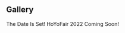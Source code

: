 {{EventTabs|rootpage=HoYoFair/2022-09-16}}

==Gallery==
<gallery hideaddbutton="true" captionalign="center">
The Date Is Set! HoYoFair 2022 Coming Soon!
</gallery>